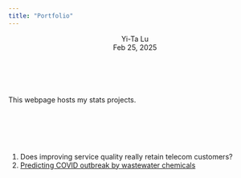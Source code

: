 ```yaml
---
title: "Portfolio"
---
```



```{=html}

    <body id="top">
        <header>
            <p class="author">
                Yi-Ta Lu <br/>
                Feb 25, 2025
            </p>
        </header>
    </body>


<div class="abstract">
    <br>
    <p>
      This webpage hosts my stats projects.
    </p>
</div>


<br>
<br>
<br>
<br>



<div>
  <ol>
    <li>Does improving service quality really retain telecom customers?</li>
    <li><a href="https://github.com/yitalu/wastewater_based_epidemiology">Predicting COVID outbreak by wastewater chemicals</a></li>
  </ol>
</div>

```

